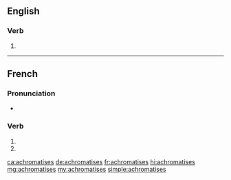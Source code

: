 ==English==

===Verb===
{{head|en|verb form}}

# {{en-third-person singular of|achromatise}}

{{also|achromatisés}}

----

==French==

===Pronunciation===
* {{homophones|achromatise|achromatisent|lang=fr}}

===Verb===
{{fr-verb-form}}

# {{conjugation of|achromatiser||2|s|pres|ind|lang=fr}}
# {{conjugation of|achromatiser||2|s|pres|sub|lang=fr}}

[[ca:achromatises]]
[[de:achromatises]]
[[fr:achromatises]]
[[hi:achromatises]]
[[mg:achromatises]]
[[my:achromatises]]
[[simple:achromatises]]